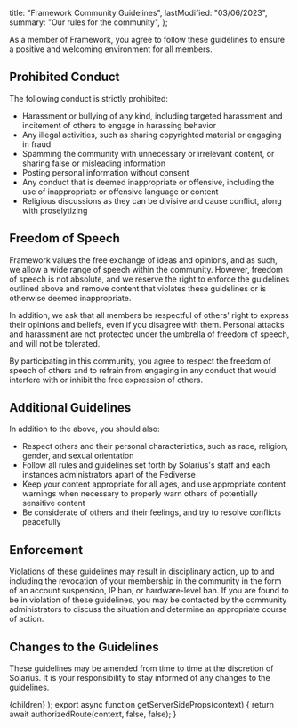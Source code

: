 
  title: "Framework Community Guidelines",
  lastModified: "03/06/2023",
  summary: "Our rules for the community",
};

As a member of Framework, you agree to follow these guidelines to ensure a positive and welcoming environment for all members.

## Prohibited Conduct

The following conduct is strictly prohibited:

- Harassment or bullying of any kind, including targeted harassment and incitement of others to engage in harassing behavior
- Any illegal activities, such as sharing copyrighted material or engaging in fraud
- Spamming the community with unnecessary or irrelevant content, or sharing false or misleading information
- Posting personal information without consent
- Any conduct that is deemed inappropriate or offensive, including the use of inappropriate or offensive language or content
- Religious discussions as they can be divisive and cause conflict, along with proselytizing

## Freedom of Speech

Framework values the free exchange of ideas and opinions, and as such, we allow a wide range of speech within the community. However, freedom of speech is not absolute, and we reserve the right to enforce the guidelines outlined above and remove content that violates these guidelines or is otherwise deemed inappropriate.

In addition, we ask that all members be respectful of others' right to express their opinions and beliefs, even if you disagree with them. Personal attacks and harassment are not protected under the umbrella of freedom of speech, and will not be tolerated.

By participating in this community, you agree to respect the freedom of speech of others and to refrain from engaging in any conduct that would interfere with or inhibit the free expression of others.

## Additional Guidelines

In addition to the above, you should also:

- Respect others and their personal characteristics, such as race, religion, gender, and sexual orientation
- Follow all rules and guidelines set forth by Solarius's staff and each instances administrators apart of the Fediverse
- Keep your content appropriate for all ages, and use appropriate content warnings when necessary to properly warn others of potentially sensitive content
- Be considerate of others and their feelings, and try to resolve conflicts peacefully

## Enforcement

Violations of these guidelines may result in disciplinary action, up to and including the revocation of your membership in the community
in the form of an account suspension, IP ban, or hardware-level ban. If you are found to be in violation of these guidelines, you may be
contacted by the community administrators to discuss the situation and determine an appropriate course of action.

## Changes to the Guidelines

These guidelines may be amended from time to time at the discretion of Solarius. It is your responsibility to stay informed of any changes to the guidelines.

  <DocWrapper meta={meta}>{children}</DocWrapper>
);
export async function getServerSideProps(context) {
  return await authorizedRoute(context, false, false);
}
